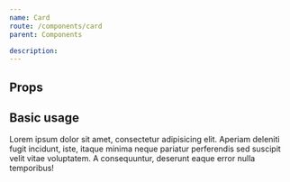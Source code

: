 ```yaml
---
name: Card
route: /components/card
parent: Components

description:
---
```



## Props

<PropsTable of={Card} />

## Basic usage

<Playground>
  <Col size={8} offset={2}>
    <Card title="Card title">
      Lorem ipsum dolor sit amet, consectetur adipisicing elit.
      Aperiam deleniti fugit incidunt, iste, itaque minima neque pariatur perferendis
      sed suscipit velit vitae voluptatem. A consequuntur, deserunt eaque error nulla temporibus!
    </Card>
  </Col>
</Playground>
